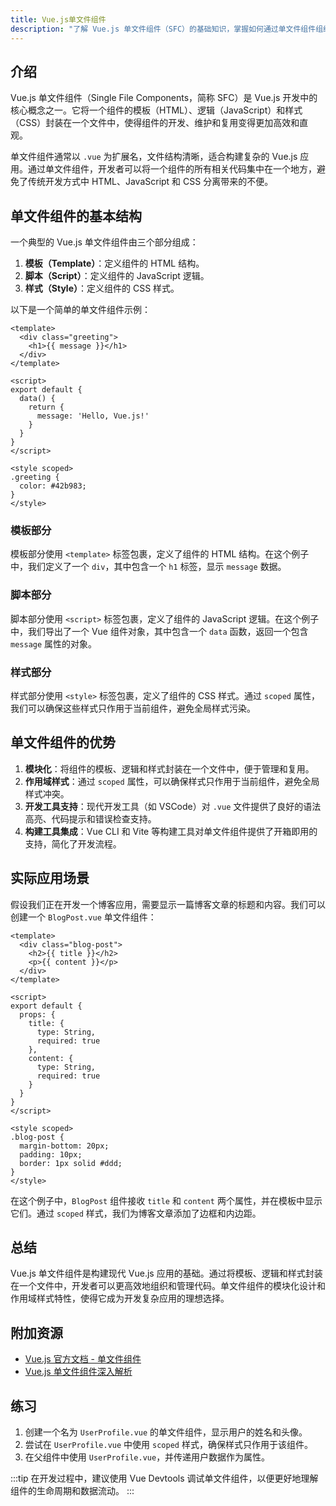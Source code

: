 ```yaml
---
title: Vue.js单文件组件
description: "了解 Vue.js 单文件组件（SFC）的基础知识，掌握如何通过单文件组件组织 Vue.js 应用的结构。"
---
```


## 介绍

Vue.js 单文件组件（Single File Components，简称 SFC）是 Vue.js 开发中的核心概念之一。它将一个组件的模板（HTML）、逻辑（JavaScript）和样式（CSS）封装在一个文件中，使得组件的开发、维护和复用变得更加高效和直观。

单文件组件通常以 `.vue` 为扩展名，文件结构清晰，适合构建复杂的 Vue.js 应用。通过单文件组件，开发者可以将一个组件的所有相关代码集中在一个地方，避免了传统开发方式中 HTML、JavaScript 和 CSS 分离带来的不便。

## 单文件组件的基本结构

一个典型的 Vue.js 单文件组件由三个部分组成：

1. **模板（Template）**：定义组件的 HTML 结构。
2. **脚本（Script）**：定义组件的 JavaScript 逻辑。
3. **样式（Style）**：定义组件的 CSS 样式。

以下是一个简单的单文件组件示例：

```vue
<template>
  <div class="greeting">
    <h1>{{ message }}</h1>
  </div>
</template>

<script>
export default {
  data() {
    return {
      message: 'Hello, Vue.js!'
    }
  }
}
</script>

<style scoped>
.greeting {
  color: #42b983;
}
</style>
```

### 模板部分

模板部分使用 `<template>` 标签包裹，定义了组件的 HTML 结构。在这个例子中，我们定义了一个 `div`，其中包含一个 `h1` 标签，显示 `message` 数据。

### 脚本部分

脚本部分使用 `<script>` 标签包裹，定义了组件的 JavaScript 逻辑。在这个例子中，我们导出了一个 Vue 组件对象，其中包含一个 `data` 函数，返回一个包含 `message` 属性的对象。

### 样式部分

样式部分使用 `<style>` 标签包裹，定义了组件的 CSS 样式。通过 `scoped` 属性，我们可以确保这些样式只作用于当前组件，避免全局样式污染。

## 单文件组件的优势

1. **模块化**：将组件的模板、逻辑和样式封装在一个文件中，便于管理和复用。
2. **作用域样式**：通过 `scoped` 属性，可以确保样式只作用于当前组件，避免全局样式冲突。
3. **开发工具支持**：现代开发工具（如 VSCode）对 `.vue` 文件提供了良好的语法高亮、代码提示和错误检查支持。
4. **构建工具集成**：Vue CLI 和 Vite 等构建工具对单文件组件提供了开箱即用的支持，简化了开发流程。

## 实际应用场景

假设我们正在开发一个博客应用，需要显示一篇博客文章的标题和内容。我们可以创建一个 `BlogPost.vue` 单文件组件：

```vue
<template>
  <div class="blog-post">
    <h2>{{ title }}</h2>
    <p>{{ content }}</p>
  </div>
</template>

<script>
export default {
  props: {
    title: {
      type: String,
      required: true
    },
    content: {
      type: String,
      required: true
    }
  }
}
</script>

<style scoped>
.blog-post {
  margin-bottom: 20px;
  padding: 10px;
  border: 1px solid #ddd;
}
</style>
```

在这个例子中，`BlogPost` 组件接收 `title` 和 `content` 两个属性，并在模板中显示它们。通过 `scoped` 样式，我们为博客文章添加了边框和内边距。

## 总结

Vue.js 单文件组件是构建现代 Vue.js 应用的基础。通过将模板、逻辑和样式封装在一个文件中，开发者可以更高效地组织和管理代码。单文件组件的模块化设计和作用域样式特性，使得它成为开发复杂应用的理想选择。

## 附加资源

- [Vue.js 官方文档 - 单文件组件](https://vuejs.org/guide/scaling-up/sfc.html)
- [Vue.js 单文件组件深入解析](https://vueschool.io/articles/vuejs-tutorials/single-file-components-in-vue-js/)

## 练习

1. 创建一个名为 `UserProfile.vue` 的单文件组件，显示用户的姓名和头像。
2. 尝试在 `UserProfile.vue` 中使用 `scoped` 样式，确保样式只作用于该组件。
3. 在父组件中使用 `UserProfile.vue`，并传递用户数据作为属性。

:::tip
在开发过程中，建议使用 Vue Devtools 调试单文件组件，以便更好地理解组件的生命周期和数据流动。
:::